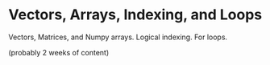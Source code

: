 # Vectors, Arrays, Indexing, and Loops

Vectors, Matrices, and Numpy arrays. Logical indexing. For loops.

(probably 2 weeks of content)
